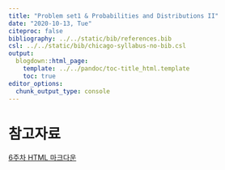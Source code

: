 ---
title: "Problem set1 & Probabilities and Distributions II"
date: "2020-10-13, Tue"
citeproc: false
bibliography: ../../static/bib/references.bib
csl: ../../static/bib/chicago-syllabus-no-bib.csl
output:
  blogdown::html_page:
    template: ../../pandoc/toc-title_html.template
    toc: true
editor_options: 
  chunk_output_type: console
---


# 참고자료

<i class="fa fa-external-link-square-alt" aria-hidden="true"></i> [6주차 HTML 마크다운](/images/w6_prob_dist2.html)


